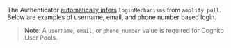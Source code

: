 
<Alert heading="Zero Configuration">

The Authenticator [automatically infers](./#1-pull-backend-configuration) `loginMechanisms` from `amplify pull`.
Below are examples of username, email, and phone number based login.

</Alert>

> **Note**: A `username`, `email`, or `phone_number` value is required for Cognito User Pools.

<Tabs>
  <TabItem title="Username">
    <FlutterAuthenticatorExample
      id="flutter-authenticator-login-username"
      usernameAttribute={'USERNAME'}
    />
  </TabItem>
  <TabItem title="Email">
    <FlutterAuthenticatorExample
      id="flutter-authenticator-login-email"
      usernameAttribute={'EMAIL'}
    />
  </TabItem>
  <TabItem title="Phone Number">
    <FlutterAuthenticatorExample
      id="flutter-authenticator-login-phone-number"
      usernameAttribute={'PHONE_NUMBER'}
    />
  </TabItem>
</Tabs>
